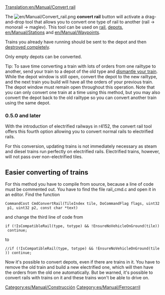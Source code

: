 [[Translation:en/Manual/Convert rail]]
{{es/Traducción|en/Manual/Convert rail|0}}

The [[File:en/Manual/Convert rail.png]] '''convert rail''' button will activate a drag-and-drop tool that allows you to convert one type of rail to another (rail -> monorail -> maglev). This tool can be used on [[en/Manual/Building tracks|rail]], [[en/Manual/Building depots|depots]], [[en/Manual/Stations]] and [[en/Manual/Waypoints]].

Trains you already have running should be sent to the depot and then [[en/Manual/Sell entire train|destroyed completely]].

Only empty depots can be converted.

Tip: To save time converting a train with lots of orders from one railtype to another, send your train to a depot of the old type and [[en/Manual/Sell entire train|dismantle your train]]. While the depot window is still open, convert the depot to the new railtype, and the next train you build will have all the orders of your previous train. The depot window must remain open throughout this operation. Note that you can only convert one train at a time using this method, but you may also convert the depot back to the old railtype so you can convert another train using the same depot.

===0.5.0 and later===
With the introduction of electrified railways in r4152, the convert rail tool offers this fourth option allowing you to convert normal rails to electrified rails.

For this conversion, updating trains is not immediately necessary as steam and diesel trains run perfectly on electrified rails.  Electrified trains, however, will not pass over non-electrified tiles.

== Easier converting of trains ==
For this method you have to compile from source, because a line of code must be commented out.
You have to find the file rail_cmd.c and open it in an editor. Find the function
 CommandCost CmdConvertRail(TileIndex tile, DoCommandFlag flags, uint32 p1, uint32 p2, const char *text)
and change the third line of code from
 if (!IsCompatibleRail(type, totype) && !EnsureNoVehicleOnGround(tile)) continue;
to
 //if (!IsCompatibleRail(type, totype) && !EnsureNoVehicleOnGround(tile)) continue;

Now it's possible to convert depots, even if there are trains in it. You have to remove the old train and build a new electrified one, which will then have the orders from the old one automatically. But be warned, it's possible to convert rails with trains on it and these trains won't be able to drive on.

[[Category:es/Manual/Construcción]]
[[Category:es/Manual/Ferrocarril]]